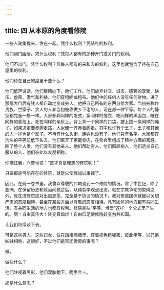 ```yaml
---
---
---
```

title: 四 从本原的角度看修院
---




一些人聚集拢来，住在一起。凭什么权利？凭结社的权利。

他们闭门幽居。凭什么权利？凭每人都有的那种开门或关门的权利。

他们不出门。凭什么权利？凭每人都有的来和去的权利，这里也就包含了待在自己屋里的权利。

他们待在自己的屋里干些什么？

他们低声说话，他们眼睛向下，他们工作。他们放弃社交、城市、感官的享受、快乐、虚荣、傲气和利益。他们穿粗呢或粗布。他们中的任何人没有任何财物。进了那扇大门后有钱人都自动地变成穷人。他把自己所有的东西分给大家。当初被称作贵族、世家子、大人的人和当初被称做乡下佬的人，现在都一律平等。每个人的静室都完全一模一样。大家都剃同样的发式，穿同样的僧衣，吃同样的黑面包，睡在同样的麦秸上，死在同样的柴灰上。背上背一个同样的口袋，腰上围一条同样的绳子。如果决定要赤脚走路，大家便一齐赤着脚走。其中也许有个王子，王子和其他的人一样也是个影子。不再有什么头衔，连姓也没有了。他们只有名字。大家都在洗名的平等前低下头去。他们离开了家庭骨肉，在修会里组成了精神方面的家庭。除了整个人类，他们没有其他亲人。他们帮助穷人，他们照顾病人，他们选举自己服从的人，他们彼此以友朋相称。

你拖住我，兴奋地说：“这才真是理想的修院呢！”

只要那是可能存在的修院，就足以使我加以重视了。

因此，在前一卷书里，我曾以尊敬的口吻谈到一个修院的情况。除了中世纪，除了亚洲，在保留历史和政治问题之后，从纯哲学观点出发，站在宗教争论的束缚之外，处在进修院绝对出自志愿、完全基于协议的情况下，我对修道团体就能以关切严肃的态度相待，甚至在某些方面以尊敬的态度相待。凡有团体的地方都有共同生活，有共同生活的地方也都有权利。修院是从“平等、博爱”这样一个公式里产生的。啊！自由真伟大！转变真灿烂！自由已足使修院转变为共和国。

让我们继续谈下去。

可是这些男人，这些妇女，住在四堵高墙里，穿着棕色粗呢服，彼此平等，以兄弟姊妹相称，这很好，不过他们是否还做旁的事呢？

做。

做些什么？

他们注视着黑影，他们双膝跪下，两手合十。

那是什么意思？